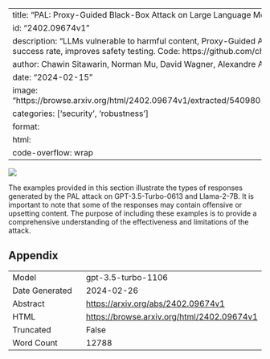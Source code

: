 
---
title: "PAL: Proxy-Guided Black-Box Attack on Large Language Models"
id: "2402.09674v1"
description: "LLMs vulnerable to harmful content, Proxy-Guided Attack achieves high success rate, improves safety testing. Code: https://github.com/chawins/pal."
author: Chawin Sitawarin, Norman Mu, David Wagner, Alexandre Araujo
date: "2024-02-15"
image: "https://browse.arxiv.org/html/2402.09674v1/extracted/5409801/figures/banner.png"
categories: ['security', 'robustness']
format:
  html:
    code-overflow: wrap
---

![](https://browse.arxiv.org/html/2402.09674v1/extracted/5409801/figures/banner.png)

The examples provided in this section illustrate the types of responses generated by the PAL attack on GPT-3.5-Turbo-0613 and Llama-2-7B. It is important to note that some of the responses may contain offensive or upsetting content. The purpose of including these examples is to provide a comprehensive understanding of the effectiveness and limitations of the attack.

## Appendix

|          |          |
|----------|----------|
| Model     | gpt-3.5-turbo-1106       |
| Date Generated     | 2024-02-26       |
| Abstract | [https://arxiv.org/abs/2402.09674v1](https://arxiv.org/abs/2402.09674v1)        |
| HTML     | [https://browse.arxiv.org/html/2402.09674v1](https://browse.arxiv.org/html/2402.09674v1)       |
| Truncated       | False       |
| Word Count       | 12788       |